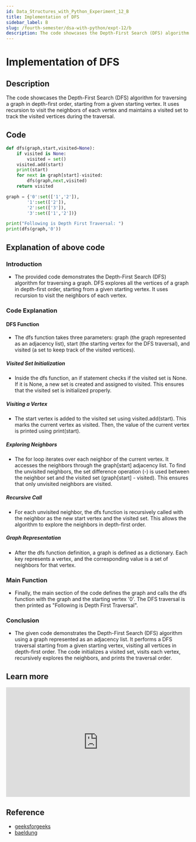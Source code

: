 ```yaml
---
id: Data_Structures_with_Python_Experiment_12_B
title: Implementation of DFS
sidebar_label: B
slug: /fourth-semester/dsa-with-python/expt-12/b
description: The code showcases the Depth-First Search (DFS) algorithm for traversing a graph in depth-first order, starting from a given starting vertex. It uses recursion to visit the neighbors of each vertex and maintains a visited set to track the visited vertices during the traversal.
---
```


# Implementation of DFS

## Description

The code showcases the Depth-First Search (DFS) algorithm for traversing a graph in depth-first order, starting from a given starting vertex. It uses recursion to visit the neighbors of each vertex and maintains a visited set to track the visited vertices during the traversal.

## Code

```python title="program12b.py"
def dfs(graph,start,visited=None):
    if visited is None:
        visited = set()
    visited.add(start)
    print(start)
    for next in graph[start]-visited:
        dfs(graph,next,visited)
    return visited

graph = {'0':set(['1','2']),
        '1':set(['2']),
        '2':set(['3']),
        '3':set(['1','2'])}

print("Following is Depth First Traversal: ")
print(dfs(graph,'0'))
```

## Explanation of above code

### Introduction

- The provided code demonstrates the Depth-First Search (DFS) algorithm for traversing a graph. DFS explores all the vertices of a graph in depth-first order, starting from a given starting vertex. It uses recursion to visit the neighbors of each vertex.

### Code Explanation

#### DFS Function
- The dfs function takes three parameters: graph (the graph represented as an adjacency list), start (the starting vertex for the DFS traversal), and visited (a set to keep track of the visited vertices).
##### Visited Set Initialization
- Inside the dfs function, an if statement checks if the visited set is None. If it is None, a new set is created and assigned to visited. This ensures that the visited set is initialized properly.
##### Visiting a Vertex
- The start vertex is added to the visited set using visited.add(start). This marks the current vertex as visited. Then, the value of the current vertex is printed using print(start).
##### Exploring Neighbors
- The for loop iterates over each neighbor of the current vertex. It accesses the neighbors through the graph[start] adjacency list. To find the unvisited neighbors, the set difference operation (-) is used between the neighbor set and the visited set (graph[start] - visited). This ensures that only unvisited neighbors are visited.
##### Recursive Call
- For each unvisited neighbor, the dfs function is recursively called with the neighbor as the new start vertex and the visited set. This allows the algorithm to explore the neighbors in depth-first order.
##### Graph Representation
- After the dfs function definition, a graph is defined as a dictionary. Each key represents a vertex, and the corresponding value is a set of neighbors for that vertex.
### Main Function
- Finally, the main section of the code defines the graph and calls the dfs function with the graph and the starting vertex '0'. The DFS traversal is then printed as "Following is Depth First Traversal".
### Conclusion
- The given code demonstrates the Depth-First Search (DFS) algorithm using a graph represented as an adjacency list. It performs a DFS traversal starting from a given starting vertex, visiting all vertices in depth-first order. The code initializes a visited set, visits each vertex, recursively explores the neighbors, and prints the traversal order.


## Learn more

<iframe width="100%" height="300px" src="https://www.youtube.com/embed/Y40bRyPQQr0" title="Depth First Traversal for a Graph | GeeksforGeeks" frameborder="0" allow="accelerometer; autoplay; clipboard-write; encrypted-media; gyroscope; picture-in-picture; web-share" allowfullscreen></iframe>

## Reference

- [geeksforgeeks](https://brilliant.org/wiki/depth-first-search-dfs/)
- [baeldung](https://www.simplilearn.com/tutorials/data-structure-tutorial/dfs-algorithm)
